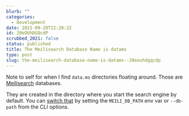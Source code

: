 ```yaml
---
blurb: ""
categories:
  - Development
date: 2021-09-28T22:20:22
id: 20eOUhDGQcdP
scrubbed_2021: false
status: published
title: The Meilisearch Database Name is datams
type: post
slug: the-meilisearch-database-name-is-datams--20eouhdgqcdp
---
```


Note to self for when I find `data.ms` directories floating around. Those are [Meilisearch](https://www.meilisearch.com) databases. 

They are created in the directory where you start the search engine by default. You can [switch that](https://docs.meilisearch.com/reference/features/configuration.html#options) by setting the `MEILI_DB_PATH` env var or `--db-path` from the CLI options.